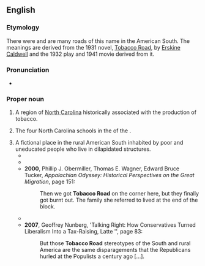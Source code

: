 ==English==

===Etymology===
There were and are many roads of this name in the American South. The meanings are derived from the 1931 novel, [[w:Tobacco Road (novel)|Tobacco Road]], by [[w:Erskine Caldwell|Erskine Caldwell]] and the 1932 play and 1941 movie derived from it.

===Pronunciation===
* {{audio|En-au-Tobacco Road.ogg|Audio (AU)|lang=en}}

===Proper noun===
{{en-proper noun|head=[[tobacco|Tobacco]] [[road|Road]]}}

# A region of [[North Carolina]] historically associated with the production of tobacco.
# {{lb|en|sports|slang}} The four North Carolina schools in the {{w|Atlantic Coast Conference}} of the {{w|National Collegiate Athletic Association}}.
# A fictional place in the rural American South inhabited by poor and uneducated people who live in dilapidated structures.
#* {{quote-text|lang=en|year=2004|author=Richard J. Lazarus|title=The Making of Environmental Law|page=169|passage=If you have traveled in the remote parts of the Deep South, I am sure you have seen the architecture of '''Tobacco Road''' - shacks built of whatever materials were available at the time, often by a series of owners. Maybe the roof is corrugated tin, but one wall is made from a billboard and the doorstep is a cinder block.}}
#* {{quote-text|lang=en|year=2004|author=Mike Echols|title=I Know My First Name Is Steven|page=124|passage=All in all, the scene was one of an ethereal '''Tobacco Road''' West.}}
#* '''2000''', Phillip J. Obermiller, Thomas E. Wagner, Edward Bruce Tucker, ''Appalachian Odyssey: Historical Perspectives on the Great Migration'', page 151:
#*: Then we got '''Tobacco Road''' on the corner here, but they finally got burnt out. The family she referred to lived at the end of the block.
#* {{quote-text|lang=en|year=2006|author=Lee Server|title=Ava Gardner: Love Is Nothing|page=43|passage=The next time he saw her it was her picture in the newspaper, with the story all about the '''Tobacco Road''' girl who had made good.}}
#* '''2007''', Geoffrey Nunberg, 'Talking Right: How Conservatives Turned Liberalism Into a Tax-Raising, Latte '', page 83:
#*: But those '''Tobacco Road''' stereotypes of the South and rural America are the same disparagements that the Republicans hurled at the Populists a century ago [...].